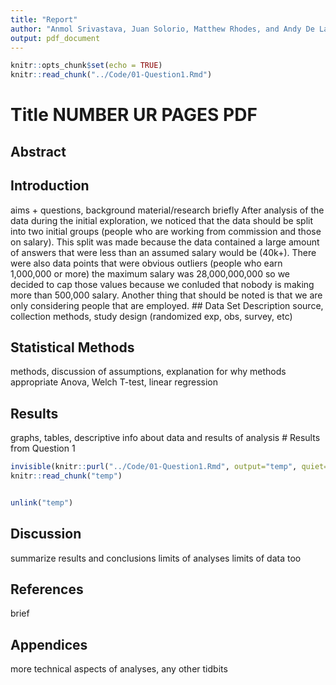 ---
title: "Report"
author: "Anmol Srivastava, Juan Solorio, Matthew Rhodes, and Andy De La Fuente"
output: pdf_document
---

```{r setup, include=FALSE}
knitr::opts_chunk$set(echo = TRUE)
knitr::read_chunk("../Code/01-Question1.Rmd")

```

# Title NUMBER UR PAGES PDF 

## Abstract


## Introduction
aims + questions, background material/research briefly 
After analysis of the data during the initial exploration, we noticed that the
data should be split into two initial groups (people who are working from commission and those on salary).
This split was made because the data contained a large amount of answers that were less than an assumed salary 
would be (40k+). There were also data points that were obvious outliers (people who earn 1,000,000 or more) the
maximum salary was 28,000,000,000 so
we decided to cap those values because we conluded that nobody is making more than 500,000 salary. Another thing
that should be noted is that we are only considering people that are employed.
## Data Set Description
source, collection methods, study design (randomized exp, obs, survey, etc)




## Statistical Methods
methods, discussion of assumptions, explanation for why methods appropriate 
Anova, Welch T-test, linear regression

## Results 
graphs, tables, descriptive info about data and results of analysis 
# Results from Question 1
```{r, echo =FALSE}
invisible(knitr::purl("../Code/01-Question1.Rmd", output="temp", quiet=TRUE))
knitr::read_chunk("temp")
```

```{r ref.label='Question_1_plots'}
```

```{r echo=FALSE}
unlink("temp")
```

## Discussion
summarize results and conclusions 
limits of analyses 
limits of data too 

## References
brief 

## Appendices 
more technical aspects of analyses, any other tidbits 
